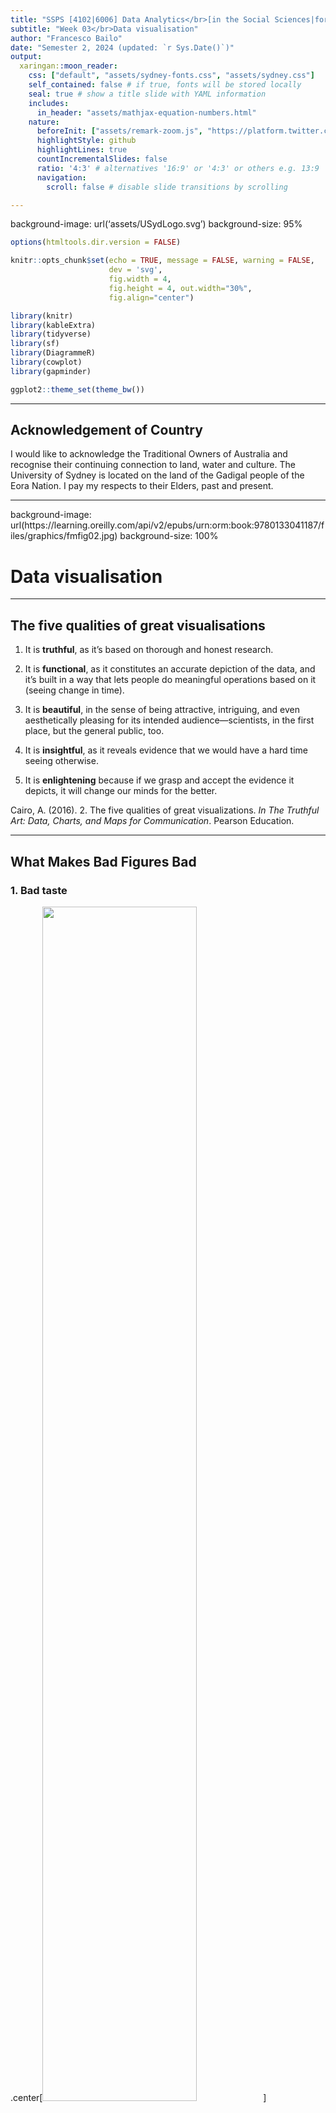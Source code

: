 ```yaml
---
title: "SSPS [4102|6006] Data Analytics</br>[in the Social Sciences|for Social Research]"
subtitle: "Week 03</br>Data visualisation"
author: "Francesco Bailo"
date: "Semester 2, 2024 (updated: `r Sys.Date()`)"
output:
  xaringan::moon_reader:
    css: ["default", "assets/sydney-fonts.css", "assets/sydney.css"]
    self_contained: false # if true, fonts will be stored locally
    seal: true # show a title slide with YAML information
    includes:
      in_header: "assets/mathjax-equation-numbers.html"
    nature:
      beforeInit: ["assets/remark-zoom.js", "https://platform.twitter.com/widgets.js"]
      highlightStyle: github
      highlightLines: true
      countIncrementalSlides: false
      ratio: '4:3' # alternatives '16:9' or '4:3' or others e.g. 13:9
      navigation:
        scroll: false # disable slide transitions by scrolling

---
```


background-image: url('assets/USydLogo.svg')
background-size: 95%

```r

options(htmltools.dir.version = FALSE)

knitr::opts_chunk$set(echo = TRUE, message = FALSE, warning = FALSE, 
                      dev = 'svg', 
                      fig.width = 4, 
                      fig.height = 4, out.width="30%",
                      fig.align="center")

library(knitr)
library(kableExtra)
library(tidyverse)
library(sf)
library(DiagrammeR)
library(cowplot)
library(gapminder)

ggplot2::theme_set(theme_bw())

```

---

## Acknowledgement of Country

I would like to acknowledge the Traditional Owners of Australia and recognise their continuing connection to land, water and culture. The  University of Sydney is located on the land of the Gadigal people  of the Eora Nation. I pay my respects to their Elders, past and present.


---

background-image: url(https://learning.oreilly.com/api/v2/epubs/urn:orm:book:9780133041187/files/graphics/fmfig02.jpg)
background-size: 100%

# Data visualisation

---

## The five qualities of great visualisations

1. It is **truthful**, as it’s based on thorough and honest research.

2. It is **functional**, as it constitutes an accurate depiction of the data, and it’s built in a way that lets people do meaningful operations based on it (seeing change in time).

3. It is **beautiful**, in the sense of being attractive, intriguing, and even aesthetically pleasing for its intended audience—scientists, in the first place, but the general public, too.

4. It is **insightful**, as it reveals evidence that we would have a hard time seeing otherwise.

5. It is **enlightening** because if we grasp and accept the evidence it depicts, it will change our minds for the better.

Cairo, A. (2016). 2. The five qualities of great visualizations. *In The Truthful Art: Data, Charts, and Maps for Communication*. Pearson Education.

---

## What Makes Bad Figures Bad 

### 1. Bad taste

.center[<img src = 'https://socviz.co/assets/ch-01-chartjunk-life-expectancy.png' width = '70%'></img>]

Healy, K. (2018). *Data visualization: A practical introduction*. Princeton University Press.

---

## What Makes Bad Figures Bad

### 2. Bad data: How do you read this figure?

.center[<img src = 'https://socviz.co/assets/ch-01-democracy-nyt-version.png' width = '80%'></img>]

Healy, K. (2018). *Data visualization: A practical introduction*. Princeton University Press.

---

### 2. Bad data

What are the problems with this figure? 

> ... lines do not show a trend measured each decade from the 1930s but rather differences in the answers given by people born in different decades, all of whom were asked the question at the same time. Given that, a bar graph might have been a more appropriate to display the results.

> ... the survey question asked respondents to rate the importance of living in a democracy on a ten-point scale, with 1 being “Not at all Important” and 10 being “Absolutely Important.” The graph showed the difference across ages of people who had given a score of 10 only, not changes in the average score on the question.


---

### This is a more appropriate way to represent the same data ...

<img src = '../img/bad-figure-example-01.png'>

---

## What Makes Bad Figures Bad

### 3. Bad perception

.center[<img src = 'https://socviz.co/dataviz-pdfl_files/figure-html4/ch-01-preception-data-1.png'></img>]

Healy, K. (2018). *Data visualization: A practical introduction*. Princeton University Press.

---

##  Basic perceptual tasks for nine chart types

.pull-left[

.center[<img src ='https://socviz.co/assets/ch-01-channels-for-cont-data-vertical.png' width = "55%"></img>]

]


.pull-right[

### Channels for mapping unordered categorical data, arranged top-to-bottom from more to less effective, after Munzer (2014, 102).

Source: Healy, K. (2018). Data visualization: A practical introduction. Princeton University Press.

]




---

## Why do we visualise data?

#### 1. We visualise data because we want to understand it as part of our *analysis* process. 

.pull-left[

```r
cowplot::plot_grid(
  ggplot(anscombe, aes(x = x1, y = y1)) +
    geom_point() +
    geom_smooth(method = 'lm', se = FALSE) +
    coord_cartesian(xlim = c(0, 20), ylim = c(0,15)),
  ggplot(anscombe, aes(x = x2, y = y2)) +
    geom_point() +
    geom_smooth(method = 'lm', se = FALSE) +
    coord_cartesian(xlim = c(0, 20), ylim = c(0,15)),
  ggplot(anscombe, aes(x = x3, y = y3)) +
    geom_point() +
    geom_smooth(method = 'lm', se = FALSE) +
    coord_cartesian(xlim = c(0, 20), ylim = c(0,15)),
  ggplot(anscombe, aes(x = x4, y = y4)) +
    geom_point() +
    geom_smooth(method = 'lm', se = FALSE) +
    coord_cartesian(xlim = c(0, 20), ylim = c(0,15)),
  ncol = 2)
```

]

.pull-right[

Consider these data. 

These four combinations of variables return the exact same correlation and slope. 

And yet these variables are totally different - something you might miss if you don't visualise it before jumping into your analysis.

]


---

## Why do we visualise data?

#### 2. We visualise data to (1) communicate to (2) some audience (3) selected insights from our data analysis excercise

.center[<img src = 'https://learning.oreilly.com/api/v2/epubs/urn:orm:book:9780133041187/files/graphics/02fig13_newyork.jpg' width = '85%'></img>]

---
class: inverse, center, middle

# Lab

---

## The gapminder package

To replicate the code in the next slide, you need to install and load the *gapminder* package. 

.pull-left[

Do it now with 

```r

install.packages("gapminder")

library(gapminder)

```

]

.pull-right[
<img src = 'https://media.giphy.com/media/3o6Ygfw40tlnPhX87m/giphy.gif'></img>
]

---

## Preliminary information (1/2)

Q: **What is a tibble?** A: Tibbles *are* data frames.<sup>1</sup>

```r
gapminder 
```

Q: What does a row in this data frame represent?  

.footnote[
[1] If you want to know more: https://r4ds.had.co.nz/tibbles.html
]

---

## Preliminary information (2/2)

Q: **What is tidy data?** 

A: Simply, *tidy* data is data that is in a single rectangular data object of class `data.frame` (or `tibble`), where

.pull-left[

1. Every **column** is a variable.

2. Every **row** is an observation.

3. Every **cell** is a single value.

]

.pull-right[

```r
gapminder %>%
  dplyr::select(1:4) %>%
  dplyr::slice(1:4) %>%
  knitr::kable()
```


]

</br>

Remember that if your data is not *tidy*, ggplot2 will not take it!

For more information, https://cran.r-project.org/web/packages/tidyr/vignettes/tidy-data.html 

---

## How to use RStudio projects

[Link to Canvas page](https://canvas.sydney.edu.au/courses/59609/pages/how-to-use-rstudio-projects?module_item_id=2356233)

---

## Visualisations in R

The two most popular ways to make data visualisation in R are 

1. To use the **base** package.

2. To use the **ggplot2** package, which is part of the *Tidyverse*, "a collection of R packages designed for data science" (see https://www.tidyverse.org/). 

As you will soon realise, the textbook doesn't use ggplot2 but instead produces all the visualisations using the base package. 

---

### Visualisations in R: base vs ggplot2

With the base package ...

```r
plot(x = gapminder$gdpPercap, 
     y = gapminder$lifeExp)
```

... and with ggplot2

```r
ggplot(data = gapminder, 
       mapping = aes(x = gdpPercap,
                     y = lifeExp)) +
  geom_point()
```

---

### Visualisations in R: base vs ggplot2

With these results: 

.pull-left[

```r
plot(x = gapminder$gdpPercap, 
     y = gapminder$lifeExp)
```

]

.pull-right[

```r
ggplot(data = gapminder, 
       mapping = aes(x = gdpPercap,
                     y = lifeExp)) +
  geom_point()
```

]

---

class: inverse, center, middle

# ggplot2: the basics

---

## Why to use ggplot2?

1. If ggplot2 is more *expensive* in terms of lines of code (see previous slides) is also more *effective* and *intuitive* for making *complex* visualisations.

2. By learning ggplot2, you learn a basic visualisation grammar that is use by a large number of third-party packages (ggplot2 is the *de-facto* visualisation standard for R).

3. ggplot2 figures look much better already in its default version (so without spending time fine-tuning it). 

4. The documentation is great.  

.center[<img src = 'https://ggplot2.tidyverse.org/logo.png' width = '20%'></img>]


---

## The basics of ggplot2

ggplot2 builds your visualisation by *mapping* 

* **variables** 

onto 

* **visual elements** or **aesthetics**: with the function `aes()` (e.g. lines, dots, colours, shapes, areas, labels, ect...) 


```r

p <-  
  ggplot(data = <data>, 
         mapping = aes(<aesthetic> = <variable>,
                       <aesthetic> = <variable>,
                       <   ...   > = <   ...  >))
# Don't run. Credit: Healy, 2018
 
```

---

## The basics of ggplot2

This creates a ggplot object, with all the instructions to map *variables* to *aesthetics.* But it won't visualise anything yet...

```r

p <-  
  ggplot(data = gapminder, 
         mapping = aes(x = gdpPercap,
                       y =lifeExp))

class(p)
```

```r
p
```


---

## The basics of ggplot2

After we have specified `data = <data>` and `mapping = aes(...)`, we need to pass at least an additional *layer* specifying the *geometry* we want, so that ggplot2 can visualise the mapping.  


```r
p + 
  geom_point()
```

---

## Layers

ggplots are constructed by progressively adding new layers with new specifics about your plot. The minimum number required is two: `ggplot(...)` + `geom_<type>(...)` with all the other required layers being set by default.   


.pull-left[

```r

ggplot(...) + #<<
  geom_<type>(...) + #<<
  scale_<mapping>_<type>(...) +
  coord_<type>(...) + 
  labs(...) +
  facet_grid(...)
  
# Don't run. Credit: Healy, 2018
```


]

.pull-right[<img src = 'https://media.giphy.com/media/XMgCFjsCSARxK/giphy.gif'></img>]

---

## Essential ggplot2 decisions

### Layer 0 (the base, invisible layer)

1. Tell the `ggplot()` function what our data is with the `data = <data>` argument.

2. Tell the `ggplot()` function the *relationships* you want to visualise with the `mapping` attribute and the `aes()` function (`mapping = aes()`).

    ### Layer 1 (visible)

3. Tell the geometry you want to see with `geom_<type>` (e.g. `geom_point()`) 

    ### Layer 2+ (visible)
    
4. Use additional functions (e.g. `scale_y_continuous()`) to specify everything else 😊


---

class: inverse, center, middle

# Aesthetic mapping

---

## Aesthetic mapping

Consider this, 

* Data => variables => *values*

* Aesthetics => properties => *levels*

Values and levels need to be of the same type (continuous vs categorical or you will get an error/warning) 

And remember,

> An aesthetic is a visual property of the objects in your plot.

> You can convey information about your data by mapping the aesthetics in your plot to the variables in your dataset.

(Wickham & Grolemund, 2017)

.center[<img src = 'https://media.giphy.com/media/xT9IgpL2wyBi1tCWYg/giphy-downsized-large.gif'></img>]

---

## Aesthetic mapping

```r
ggplot(data = gapminder, 
       mapping = aes(x = gdpPercap, 
                     y = lifeExp, 
                     color = continent)) +
  geom_point()
```


What is going on here? What are the aesthetic *properties* (or *arguments*) that we have set? What do they do?

---

### Aesthetic mapping

There are a many different aesthetic property you can set and whether you need to specify them depends on the type of geometry you will use.

So let's set up our layer 0 and store it into `g`... 

```r
g <- ggplot(data = gapminder)
```


Among the most common aesthetic properties are **`x`** and **`y`** which position in a 2D space. These are usually the only properties that are strictly required.


```r
g + geom_point(mapping = aes(x = gdpPercap, y = lifeExp))
```


---

### Aesthetic mapping

#### size

```r
g + 
  geom_point(mapping = aes(x = gdpPercap, 
                           y = lifeExp, 
                           size = lifeExp)) #<<
```

---

### Aesthetic mapping

#### shape

```r
g + 
  geom_point(mapping = aes(x = gdpPercap, 
                           y = lifeExp, 
                           shape = continent)) #<<
```

---

### Aesthetic mapping

#### colour

```r
g + 
  geom_point(mapping = aes(x = gdpPercap, 
                           y = lifeExp, 
                           colour = continent)) #<<
```

---

### Aesthetic mapping

#### label

```r
g + 
  geom_text(mapping = aes(x = gdpPercap, #<<
                           y = lifeExp, 
                           label = continent)) #<<
```

---

### Aesthetic mapping vs aesthetic setting

#### label

```r
g + 
  geom_text(mapping = aes(x = gdpPercap, 
                           y = lifeExp),
            label = "My new label") #<<
```

What happened here?

---

### Aesthetic mapping vs aesthetic setting

#### alpha (transparency, in range 0 to 1)

```r
g + 
  geom_point(mapping = aes(x = gdpPercap, 
                           y = lifeExp),
            alpha = 0.2) #<< 
```

---

### Aesthetic mapping (advanced topics!)

Aesthetics can be mapped at the level of the individual geom layer, and so can data...

This can be confusing but actually allows you a lot of flexibility...

```r
ggplot() + # Note, this is empty!
  geom_point(data = gapminder, 
             mapping = aes(x = gdpPercap, 
                           y = lifeExp),
             alpha = .2)
```

---

### Aesthetic mapping (advanced topics!)

And then...

```r
ggplot() + 
  geom_point(data = gapminder, 
             mapping = aes(x = gdpPercap, 
                           y = lifeExp),
             alpha = .2) +
    geom_point(data = gapminder[gapminder$country == "Australia",], #<<
             mapping = aes(x = gdpPercap, #<<
                           y = lifeExp), #<<
             colour = "orange", size = 4) #<<
```


---

## How defining data and aesthetics for layers

Data (`data = <data>`) and aesthetics (`mapping = aes(<aesthetics>)`) are defined top-down. Each layer will look for a definition of the two above if not directly provided.

```r

ggplot(data = gapminder, 
             mapping = aes(x = gdpPercap, 
                           y = lifeExp)) + 
  geom_<type>() +
  geom_<type>()


```

Let's try this out...


---

class: inverse, center, middle

# Individual quiz/tutorial

Up to **Size and Colour** section (included)

---

class: inverse, center, middle

# Subsetting data frames


---

## Subsetting data frames

* Data frames are a combination or vectors. 
* Vectors have one dimensions: **length**. Data frame have two!

Remind how to subset vectors

```r
my_vec <- c("one", "two", "three")
my_vec[2]
my_vec[c(1,3)]
```

And this is the template on how you subset data frames:

```r
gapminder[ ..rows.. , ..columns..] # Don't run
```

.footnote[Note the comma!]

---

#### Selecting rows or columns based on position

```r
gapminder[ c(1,3) , 4  ]
```

#### Selecting columns based on name

```r
gapminder[ , c("year", "country")]
```

---

#### Selecting rows based on a condition

```r
gapminder[gapminder$country == "Australia" , ]
```

---

#### Selecting rows based on more than one condition

```r
gapminder[gapminder$country == "Australia" & gapminder$year == 1972, ]
```

---

class: inverse, center, middle

# ggplot2 Geometries

---

### What geometries can I use? 

A lot! There are about 50 geometries you can use in ggplot2. A complete list is [here](https://www.maths.usyd.edu.au/u/UG/SM/STAT3022/r/current/Misc/data-visualization-2.1.pdf). 

### Which one should I use?

It depends on the variables you plan to visualise...

#### Consider these scenarios

1. ONE VARIABLE continuous

2. ONE VARIABLE discrete

3. TWO VARIABLES continuous x, continuous y

4. TWO VARIABLE discrete x, continuous y

5. THREE VARIABLES

---

## ONE VARIABLE continuous

```r
g <- ggplot(data = gapminder, aes(x = gdpPercap))  
```


.pull-left[

### Histogram

```r
g + geom_histogram()
```

]

.pull-right[

### Density

```r
g + geom_density()
```

]

---

## ONE VARIABLE discrete

```r
g <- ggplot(data = gapminder, aes(x = continent))  
```

### Bars

```r
g + geom_bar()
```

---

### Wait! What is going on with `geom_histogram()`, `geom_density()` and `geom_bar()`?  

```r
g1 <- ggplot(data = gapminder, aes(x = gdpPercap)) + geom_histogram() 
g2 <- ggplot(data = gapminder, aes(x = gdpPercap)) + geom_density() 
g3 <- ggplot(data = gapminder, aes(x = continent)) + geom_bar() 
```

```r

cowplot::plot_grid(g1, g2, g3, ncol = 3, labels = c("g1", "g2", "g3"))

```

Where does the y-axis variable come from? 

---

### Some of the `geom_` functions will transform your data, creting a new variable before visualising it ...

<img src = 'https://d33wubrfki0l68.cloudfront.net/70a3b18a1128c785d8676a48c005ee9b6a23cc00/7283c/images/visualization-stat-bar.png' width = '100%'>

---

## TWO VARIABLES continuous x, continuous y

```r
g <- ggplot(data = gapminder, aes(x = gdpPercap, y = lifeExp))  
```

.pull-left[

### Point

```r
g + geom_point()
```

]

.pull-right[

### Text (or label)

```r
g + geom_text(aes(label = continent)) # try also geom_label
```

]

---

## TWO VARIABLES continuous x, continuous y (cont. function)

```r
g <- ggplot(data = gapminder, aes(x = gdpPercap, y = lifeExp))  
```


### Smooth

```r
g + geom_point() + geom_smooth(method = "lm") # Try method = 'loess' #<<
```


---

## TWO VARIABLES continuous x, continuous y 

```r
g <- ggplot(data = gapminder, aes(x = year, y = lifeExp))  
```

### Line


```r
g + geom_line(aes(group = country)) #<<
```


---

## What's the "group" aesthetic again?

Let's try reproducing the same `geom_line()` as before, *without* setting `group` within `aes()`.

```r
g + geom_line()
```


Clearly, not good! the `geom_line()` doesn't know that year are grouped by country so will mesh every value with the same year in the same line!

---

## What's the "group" aesthetic again?

```r
gapminder %>%
  dplyr::filter(year == 1982) %>%
  dplyr::slice(1:5)  %>%
  knitr::kable()
```

By setting `aes(group = country)` we specify that each country needs its own different line.

---

## TWO VARIABLE discrete x, continuous y

```r
g <- ggplot(data = gapminder, aes(x = continent))  
```

.pull-left[

### Columns

```r
g + geom_col(aes(y = pop))
```

]

.pull-right[

### Boxplot

```r
g + geom_boxplot(aes(y = lifeExp)) 
```

]

---

## THREE VARIABLES

```r
g <- ggplot(data = gapminder, aes(x = year, y = continent))  
```

```r
g + geom_tile(aes(fill = lifeExp)) +
  scale_fill_viridis_c() 
```

What is going on here?


---

class: inverse, center, middle

# Position adjustement

---

## Position scales 

The `scale_<mapping>_<type>()` functions allows you to position scales for your data. It basically, allows to add specifics about how your data/aesthetic mapping should behave. 

Common scenarios are ...

---

## Position scales 

### Setting the colour palette for your mapping

```r
ggplot(data = gapminder, aes(x = continent, fill = continent))  +
  geom_col(aes(y = pop)) +
  scale_fill_brewer(palette = "Set1")  #<<
```

---

## Position scales 

###  Setting the limits of your scale to zoom within your chart in some range on the y (vertical axis);

```r
ggplot(data = gapminder, mapping = aes(x = gdpPercap, y = lifeExp))  +
  geom_point() +
  scale_y_continuous(limits = c(50, 60)) #<<
```

---

## Position scales

### Setting the colour palette for your mapping

```r
ggplot(data = gapminder, 
       mapping = aes(x = gdpPercap, y = lifeExp,
                     colour = lifeExp))  +
  geom_point() +
  scale_colour_viridis_c() #<<
```

---

## Position scales

### Using a scale transformation

```r
ggplot(data = gapminder, 
       mapping = aes(x = gdpPercap, y = lifeExp))  +
  geom_point() +
  scale_x_log10() #<<
```

---

class: inverse, center, middle

# Plot labels

---

To set the labels of your plot's elements - *title*, *axes*, *legends* - you add a `labs()` layer.

It is pretty self-explanatory:

```r
ggplot(data = gapminder, 
       mapping = aes(x = gdpPercap, y = lifeExp, colour = lifeExp))  +
  geom_point() +
  scale_colour_viridis_c() +
  labs(x = "My x-axis label", y = "My y-axis label",
       colour = "My colour-legend title,", 
       title = "my plot's title...", subtitle = "my subtitle",
       caption = "...and my caption")
```




---

class: inverse, center, middle

# Facets

---

What if you want to make your visualisation easier to understand by having multiple panels mapping the same variables but for different groups? You can do it with the ggplot's **facets**.

Remember the messy plots with a lot of spaghetti-lines? 

```r

g <- 
  ggplot(data = gapminder, aes(x = year, y = lifeExp)) +
  geom_line(aes(group = country))

```


Let's make it better, with `facet_grid()`:

```r
g + facet_grid(~continent)  #<<
```

What happened? Try `facet_grid("continent")` instead...

---

### The main elements of ggplot’s grammar of graphics

.pull-left[

.center[<img src = 'https://socviz.co/assets/ch-03-ggplot-flow-vertical.png' width = '35%'></img>]]

.pull-right[Check out the website containing an almost integral version of Kieran Healy's 🔥 book 🔥.

.center[

<img src = 'https://socviz.co/assets/dv-cover-pupress.jpg' width = '65%'></img>

</br>
https://socviz.co/
]]

---

class: inverse, center, middle

# Individual quiz/tutorial

From **One variable categorical (a.k.a., discrete)** until the end


---

class: inverse, center, middle

# Group problem set

---

class: inverse, center, middle

# Attendance


